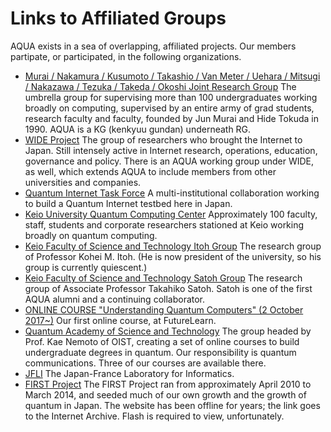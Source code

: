 # Links to Affiliated Groups

AQUA exists in a sea of overlapping, affiliated projects. Our members partipate, or participated, in the following organizations.

- [Murai / Nakamura / Kusumoto / Takashio / Van Meter / Uehara / Mitsugi / Nakazawa / Tezuka / Takeda / Okoshi Joint Research Group](http://rg.sfc.keio.ac.jp/) The umbrella group for supervising more than 100 undergraduates working broadly on computing, supervised by an entire army of grad students, research faculty and faculty, founded by Jun Murai and Hide Tokuda in 1990. AQUA is a KG (kenkyuu gundan) underneath RG.
- [WIDE Project](http://www.wide.ad.jp/) The group of researchers who brought the Internet to Japan. Still intensely active in Internet research, operations, education, governance and policy. There is an AQUA working group under WIDE, as well, which extends AQUA to include members from other universities and companies.
- [Quantum Internet Task Force](https://qitf.org) A multi-institutional collaboration working to build a Quantum Internet testbed here in Japan.
- [Keio University Quantum Computing Center](https://quantum.keio.ac.jp) Approximately 100 faculty, staff, students and corporate researchers stationed at Keio working broadly on quantum computing.
- [Keio Faculty of Science and Technology Itoh Group](http://www.appi.keio.ac.jp/Itoh_group/) The research group of Professor Kohei M. Itoh. (He is now president of the university, so his group is currently quiescent.)
- [Keio Faculty of Science and Technology Satoh Group](https://sites.google.com/view/satoh-quantum-computing-lab) The research group of Associate Professor Takahiko Satoh. Satoh is one of the first AQUA alumni and a continuing collaborator.
- [ONLINE COURSE "Understanding Quantum Computers" (2 October 2017~)](https://www.futurelearn.com/courses/intro-to-quantum-computing) Our first online course, at FutureLearn.
- [Quantum Academy of Science and Technology](https://qacademy.jp/en/) The group headed by Prof. Kae Nemoto of OIST, creating a set of online courses to build undergraduate degrees in quantum. Our responsibility is quantum communications. Three of our courses are available there.
- [JFLI](https://jfli.cnrs.fr/) The Japan-France Laboratory for Informatics.
- [FIRST Project](https://web.archive.org/web/20140407083648/http://first-quantum.net/) The FIRST Project ran from approximately April 2010 to March 2014, and seeded much of our own growth and the growth of quantum in Japan. The website has been offline for years; the link goes to the Internet Archive. Flash is required to view, unfortunately.
